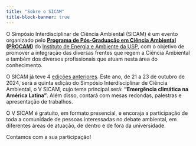 ```yaml
---
title: "Sobre o SICAM"
title-block-banner: true
---
```


O Simpósio Interdisciplinar de Ciência Ambiental (SICAM) é um evento organizado pelo [**Programa de Pós-Graduação em Ciência Ambiental (PROCAM)**](https://procam.iee.usp.br/pt/) do [Instituto de Energia e Ambiente da USP](http://www.iee.usp.br/?q=pt-br), com o objetivo de promover a integração das diversas frentes que regem a Ciência Ambiental e também dos diversos profissionais que atuam nesta área do conhecimento.

O SICAM já teve 4 [edições anteriores](edicoes-anteriores.qmd). Este ano, de 21 a 23 de outubro de 2024, será a quinta edição do Simpósio Interdisciplinar de Ciência Ambiental, o V SICAM, cujo tema principal será: **“Emergência climática na América Latina”**. Além disso, contará com mesas redondas, palestras e apresentação de trabalhos.

O V SICAM é gratuito, em formato presencial, e encoraja a participação de toda a comunidade de pessoas interessadas no debate ambiental, em diferentes áreas de atuação, de dentro e de fora da universidade.

Contamos com a sua participação!
